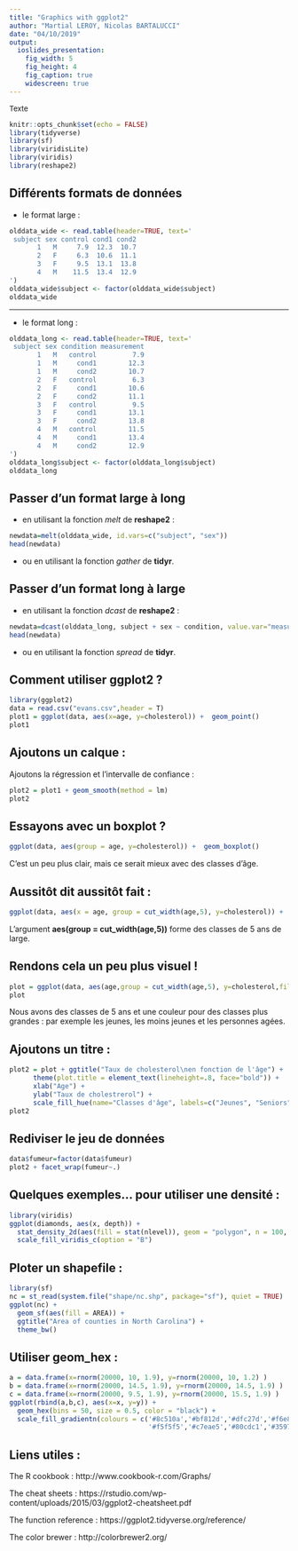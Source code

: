 ```yaml
---
title: "Graphics with ggplot2"
author: "Martial LEROY, Nicolas BARTALUCCI"
date: "04/10/2019"
output:
  ioslides_presentation:
    fig_width: 5
    fig_height: 4
    fig_caption: true
    widescreen: true
---
```


<font size="2"> Texte </font>

```r
knitr::opts_chunk$set(echo = FALSE)
library(tidyverse)
library(sf)
library(viridisLite)
library(viridis)
library(reshape2)
```

## Différents formats de données

- le format large :
```r
olddata_wide <- read.table(header=TRUE, text='
 subject sex control cond1 cond2
       1   M     7.9  12.3  10.7
       2   F     6.3  10.6  11.1
       3   F     9.5  13.1  13.8
       4   M    11.5  13.4  12.9
')
olddata_wide$subject <- factor(olddata_wide$subject)
olddata_wide
```

----

- le format long :
```r
olddata_long <- read.table(header=TRUE, text='
 subject sex condition measurement
       1   M   control         7.9
       1   M     cond1        12.3
       1   M     cond2        10.7
       2   F   control         6.3
       2   F     cond1        10.6
       2   F     cond2        11.1
       3   F   control         9.5
       3   F     cond1        13.1
       3   F     cond2        13.8
       4   M   control        11.5
       4   M     cond1        13.4
       4   M     cond2        12.9
')
olddata_long$subject <- factor(olddata_long$subject)
olddata_long
```


## Passer d'un format large à long

- en utilisant la fonction *melt* de **reshape2** :
```r
newdata=melt(olddata_wide, id.vars=c("subject", "sex"))
head(newdata)
```

- ou en utilisant la fonction *gather* de **tidyr**.

## Passer d'un format long à large

- en utilisant la fonction *dcast* de **reshape2** :
```r
newdata=dcast(olddata_long, subject + sex ~ condition, value.var="measurement")
head(newdata)
```

- ou en utilisant la fonction *spread* de **tidyr**.

## Comment utiliser **ggplot2** ? {.smaller}
```r
library(ggplot2)
data = read.csv("evans.csv",header = T)
plot1 = ggplot(data, aes(x=age, y=cholesterol)) +  geom_point()
plot1
```

## Ajoutons un calque : {.smaller}
Ajoutons la régression et l'intervalle de confiance :
```r
plot2 = plot1 + geom_smooth(method = lm)
plot2
```


## Essayons avec un boxplot ? {.smaller}
```r
ggplot(data, aes(group = age, y=cholesterol)) +  geom_boxplot()
```
C'est un peu plus clair, mais ce serait mieux avec des classes d'âge.

## Aussitôt dit aussitôt fait : {.smaller}
```r
ggplot(data, aes(x = age, group = cut_width(age,5), y=cholesterol)) +  geom_boxplot()
```

L'argument **aes(group = cut_width(age,5))** forme des classes de 5 ans de large.


## Rendons cela un peu plus visuel ! {.smaller}
```r
plot = ggplot(data, aes(age,group = cut_width(age,5), y=cholesterol,fill=cut_width(age,15))) +  geom_boxplot()
plot
```

Nous avons des classes de 5 ans et une couleur pour des classes plus grandes : par exemple les jeunes, les moins jeunes et les personnes agées.

## Ajoutons un titre : {.smaller}

```r
plot2 = plot + ggtitle("Taux de cholesterol\nen fonction de l'âge") + 
      theme(plot.title = element_text(lineheight=.8, face="bold")) +
      xlab("Age") +
      ylab("Taux de cholestrerol") +
      scale_fill_hue(name="Classes d'âge", labels=c("Jeunes", "Seniors", "Agés"))
plot2
```

## Rediviser le jeu de données {.smaller}

```r
data$fumeur=factor(data$fumeur)
plot2 + facet_wrap(fumeur~.)
```

## Quelques exemples... pour utiliser une densité : {.smaller}

```r
library(viridis)
ggplot(diamonds, aes(x, depth)) +
  stat_density_2d(aes(fill = stat(nlevel)), geom = "polygon", n = 100, bins = 10, contour = TRUE) +
  scale_fill_viridis_c(option = "B")
```

## Ploter un shapefile : {.smaller}

```r
library(sf)
nc = st_read(system.file("shape/nc.shp", package="sf"), quiet = TRUE)
ggplot(nc) +
  geom_sf(aes(fill = AREA)) +
  ggtitle("Area of counties in North Carolina") +
  theme_bw()
```

## Utiliser geom_hex : {.smaller}

```r
a = data.frame(x=rnorm(20000, 10, 1.9), y=rnorm(20000, 10, 1.2) )
b = data.frame(x=rnorm(20000, 14.5, 1.9), y=rnorm(20000, 14.5, 1.9) )
c = data.frame(x=rnorm(20000, 9.5, 1.9), y=rnorm(20000, 15.5, 1.9) )
ggplot(rbind(a,b,c), aes(x=x, y=y)) +
  geom_hex(bins = 50, size = 0.5, color = "black") +
  scale_fill_gradientn(colours = c('#8c510a','#bf812d','#dfc27d','#f6e8c3',
                                   '#f5f5f5','#c7eae5','#80cdc1','#35978f','#01665e'))
```

## Liens utiles : {.smaller}

The R cookbook : http://www.cookbook-r.com/Graphs/

The cheat sheets : https://rstudio.com/wp-content/uploads/2015/03/ggplot2-cheatsheet.pdf

The function reference : https://ggplot2.tidyverse.org/reference/

The color brewer : http://colorbrewer2.org/


